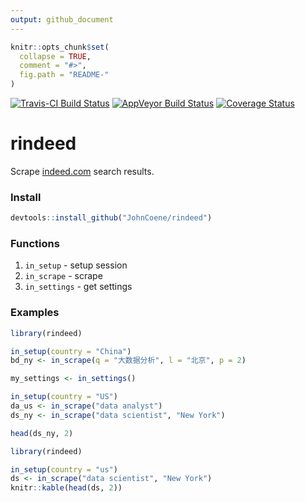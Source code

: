 ---
output: github_document
---

```{r, echo = FALSE}
knitr::opts_chunk$set(
  collapse = TRUE,
  comment = "#>",
  fig.path = "README-"
)
```

[![Travis-CI Build Status](https://travis-ci.org/JohnCoene/rindeed.svg?branch=master)](https://travis-ci.org/JohnCoene/rindeed)
[![AppVeyor Build Status](https://ci.appveyor.com/api/projects/status/github/JohnCoene/rindeed?branch=master&svg=true)](https://ci.appveyor.com/project/JohnCoene/rindeed)
[![Coverage Status](https://img.shields.io/coveralls/JohnCoene/rindeed.svg)](https://coveralls.io/r/JohnCoene/rindeed?branch=master)

# rindeed

Scrape [indeed.com](www.indeed.com) search results.

### Install

```{r, eval=FALSE}
devtools::install_github("JohnCoene/rindeed")
```

### Functions

1. `in_setup` - setup session
2. `in_scrape` - scrape
3. `in_settings` - get settings

### Examples

```{r, eval=FALSE}
library(rindeed)

in_setup(country = "China")
bd_ny <- in_scrape(q = "大数据分析", l = "北京", p = 2)

my_settings <- in_settings()

in_setup(country = "US")
da_us <- in_scrape("data analyst")
ds_ny <- in_scrape("data scientist", "New York")

head(ds_ny, 2)
```

```{r, include=FALSE}
library(rindeed)
```

```{r, echo=FALSE}
in_setup(country = "us")
ds <- in_scrape("data scientist", "New York")
knitr::kable(head(ds, 2))
```